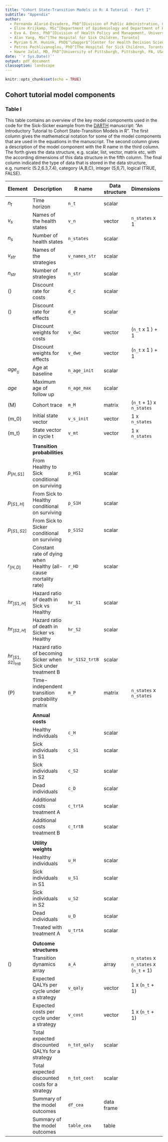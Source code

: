 ```yaml
---
title: "Cohort State-Transition Models in R: A Tutorial - Part I"
subtitle: "Appendix"
author: 
  - Fernando Alarid-Escudero, PhD^[Division of Public Administration, Center for Research and Teaching in Economics (CIDE), Aguascalientes, AGS, Mexico]
  - Eline Krijkamp, MSc^[Department of Epidemiology and Department of Radiology, Erasmus University Medical Center, Rotterdam, The Netherlands]
  - Eva A. Enns, PhD^[Division of Health Policy and Management, University of Minnesota School of Public Health, Minneapolis, MN, USA]
  - Alan Yang, MSc^[The Hospital for Sick Children, Toronto]
  - Myriam G.M. Hunink, PhD$^\dagger$^[Center for Health Decision Sciences, Harvard T.H. Chan School of Public Health, Boston, USA]
  - Petros Pechlivanoglou, PhD^[The Hospital for Sick Children, Toronto and University of Toronto, Toronto, Ontario, Canada]
  - Hawre Jalal, MD, PhD^[University of Pittsburgh, Pittsburgh, PA, USA]
date: '`r Sys.Date()`'
output: pdf_document
classoption: landscape
---
```


```r
knitr::opts_chunk$set(echo = TRUE)
```

## Cohort tutorial model components
### Table I
This table contains an overview of the key model components used in the code for the Sick-Sicker example from the [DARTH](http://darthworkgroup.com/publications/) manuscript: “An Introductory Tutorial to Cohort State-Transition Models in R”. The first column gives the mathematical notation for some of the model components that are used in the equations in the manuscript. The second column gives a description of the model component with the R name in the third column. The forth gives the data structure, e.g. scalar, list, vector, matrix etc, with the according dimensions of this data structure in the fifth column. The final column indicated the type of data that is stored in the data structure, e.g. numeric (5.2,6.3,7.4), category (A,B,C), integer (5,6,7), logical (TRUE, FALSE).


| Element | Description                           | R name        | Data structure | Dimensions        | Data type   |
|--------|---------------------------------------|----------------|----------------|-------------------|-------------|
| $n_t$        | Time horizon                     | `n_t`        | scalar          |                   | numeric     |
| $v_s$        | Names of the health states       | `v_n`        | vector          | `n_states` x 1    | categoric   |
| $n_s$        | Number of health states          | `n_states`   | scalar          |                   | numeric     |
| $v_{str}$    | Names of the strategies          | `v_names_str`| scalar          |                   | categoric   |
| $n_{str}$    | Number of strategies             | `n_str`      | scalar          |                   | categoric   |
| \(\mathbf{d_c}\)  | Discount rate for costs     | `d_c`        | scalar          |                   | numeric     |
| \(\mathbf{d_e}\)  | Discount rate for effects   | `d_e`        | scalar          |                   | numeric     |
|              | Discount weights for costs       | `v_dwc`      | vector          | (`n_t` x 1 ) + 1   | numeric     | 
|              | Discount weights for effects     | `v_dwe`      | vector          | (`n_t` x 1 ) + 1   | numeric     | 
| $age_{_0}$   | Age at baseline                  | `n_age_init` | scalar          |                   | numeric     |
| $age$        | Maximum age of follow up         | `n_age_max`  | scalar          |                   | numeric     |
| \(M\)        | Cohort trace                     | `m_M`        | matrix          | (`n_t` + 1) x `n_states`    | numeric     |
| \(m_0\)      | Initial state vector             | `v_s_init`   | vector          | 1 x `n_states`         | numeric     |
| \(m_t\)      | State vector in cycle t          | `v_mt`       | vector          | 1 x `n_states`         | numeric     |
|              |                                  |              |                 |                   |             |
|       |  **Transition probabilities**           |              |                 |                   |             |  
| $p_{[H,S1]}$  | From Healthy to Sick conditional on surviving  | `p_HS1`      | scalar          |                   | numeric     |
| $p_{[S1,H]}$  | From Sick to Healthy conditional on surviving  | `p_S1H`      | scalar          |                   | numeric     |
| $p_{[S1,S2]}$ | From Sick to Sicker conditional on surviving   | `p_S1S2`     | scalar          |                   | numeric     |
| $r_{[H,D]}$   | Constant rate of dying when Healthy (all-cause mortality rate)| `r_HD`       | scalar          |                   | numeric     |
| $hr_{[S1,H]}$ | Hazard ratio of death in Sick vs Healthy       | `hr_S1`       | scalar          |                   | numeric     |
| $hr_{[S2,H]}$ | Hazard ratio of death in Sicker vs Healthy     | `hr_S2`       | scalar          |                   | numeric     |
| $hr_{[S1,S2]_{trtB}}$ | Hazard ratio of becoming Sicker when Sick under treatment B    | `hr_S1S2_trtB`| scalar   |  | numeric     |
| \(P\)         | Time-independent transition probability matrix  | `m_P`  | matrix | `n_states` x `n_states`    | numeric     |
|               |                                |               |                 |                   |           |
|        | **Annual costs**                      |               |                 |                   |           |
|              | Healthy individuals             | `c_H`         | scalar          |                   | numeric   |
|              | Sick individuals in S1          | `c_S1`        | scalar          |                   | numeric   |
|              | Sick individuals in S2          | `c_S2`        | scalar          |                   | numeric   |
|              | Dead individuals                | `c_D`         | scalar          |                   | numeric   | 
|              | Additional costs treatment A    | `c_trtA`      | scalar          |                   | numeric   | 
|              | Additional costs treatment B    | `c_trtB`      | scalar          |                   | numeric   | 
|              |                                 |               |                 |                   |           |
|       | **Utility weights**                    |               |                 |                   |           |
|              |  Healthy individuals            | `u_H`         | scalar          |                   | numeric   |
|              |  Sick individuals in S1         | `u_S1`        | scalar          |                   | numeric   |
|              |  Sick individuals in S2         | `u_S2`        | scalar          |                   | numeric   |
|              |  Dead individuals               | `u_D`         | scalar          |                   | numeric   | 
|              |  Treated with treatment A       | `u_trtA`      | scalar          |                   | numeric   | 
|              |                                 |               |                 |                   |           |
|       |  **Outcome structures**           |              |                 |                   |             |  
|  \(\mathbf{A}\)  | Transition dynamics array   |`a_A`          | array           | `n_states` x `n_states` x (`n_t` + 1)  | numeric |
|              | Expected QALYs per cycle under a strategy      | `v_qaly`       |  vector        | 1 x (`n_t` + 1)          | numeric|
|              | Expected costs per cycle under a strategy      | `v_cost`       |  vector        | 1 x (`n_t` + 1)    | numeric   |
|              | Total expected discounted QALYs for a strategy | `n_tot_qaly`   |  scalar        |             | numeric   |
|              | Total expected discounted costs for a strategy | `n_tot_cost`   |  scalar        |            | numeric   |
|              | Summary of the model outcomes   | `df_cea`       | data frame     |                    |           |
|              | Summary of the model outcomes   | `table_cea`    | table          |                    |           |


